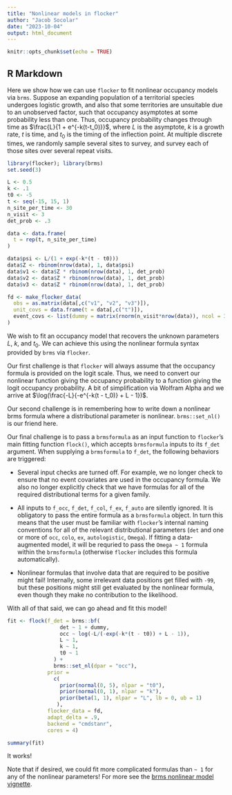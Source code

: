 ```yaml
---
title: "Nonlinear models in flocker"
author: "Jacob Socolar"
date: "2023-10-04"
output: html_document
---
```


```r
knitr::opts_chunk$set(echo = TRUE)
```

## R Markdown

Here we show how we can use `flocker` to fit nonlinear occupancy models via `brms`. Suppose an expanding population of a territorial species undergoes logistic growth, and also that some territories are unsuitable due to an unobserved factor, such that occupancy asymptotes at some probability less than one. Thus, occupancy probability changes through time as $\frac{L}{1 + e^{-k(t-t_0)}}$, where $L$ is the asymptote, $k$ is a growth rate, $t$ is time, and $t_0$ is the timing of the inflection point. At multiple discrete times, we randomly sample several sites to survey, and survey each of those sites over several repeat visits.

```r
library(flocker); library(brms)
set.seed(3)

L <- 0.5
k <- .1
t0 <- -5
t <- seq(-15, 15, 1)
n_site_per_time <- 30
n_visit <- 3
det_prob <- .3

data <- data.frame(
  t = rep(t, n_site_per_time)
)

data$psi <- L/(1 + exp(-k*(t - t0)))
data$Z <- rbinom(nrow(data), 1, data$psi)
data$v1 <- data$Z * rbinom(nrow(data), 1, det_prob)
data$v2 <- data$Z * rbinom(nrow(data), 1, det_prob)
data$v3 <- data$Z * rbinom(nrow(data), 1, det_prob)

fd <- make_flocker_data(
  obs = as.matrix(data[,c("v1", "v2", "v3")]),
  unit_covs = data.frame(t = data[,c("t")]),
  event_covs <- list(dummy = matrix(rnorm(n_visit*nrow(data)), ncol = 3))
)

```

We wish to fit an occupancy model that recovers the unknown parameters $L$, $k$, and $t_0$. We can achieve this using the nonlinear formula syntax provided by `brms` via `flocker`. 

Our first challenge is that `flocker` will always assume that the occupancy formula is provided on the logit scale. Thus, we need to convert our nonlinear function giving the occupancy probability to a function giving the logit occupancy probability. A bit of simplification via Wolfram Alpha and we arrive at $\log(\frac{-L}{-e^{-k(t - t_0)} + L - 1})$.

Our second challenge is in remembering how to write down a nonlinear brms formula where a distributional parameter is nonlinear. `brms::set_nl()` is our friend here.

Our final challenge is to pass a `brmsformula` as an input function to `flocker`'s main fitting function `flock()`, which accepts `brmsformula` inputs to its `f_det` argument. When supplying a `brmsformula` to `f_det`, the following behaviors are triggered:

* Several input checks are turned off.  For example, we no longer check to ensure that no event covariates are used in the occupancy formula.  We also no longer explicitly check that we have formulas for all of the required distributional terms for a given family.

* All inputs to `f_occ`, `f_det`, `f_col`, `f_ex`, `f_auto` are silently ignored. It is obligatory to pass the entire formula as a `brmsformula` object. In turn this means that the user must be familiar with `flocker`'s internal naming conventions for all of the relevant distributional parameters (`det` and one or more of `occ`, `colo`, `ex`, `autologistic`, `Omega`). If fitting a data-augmented model, it will be requried to pass the `Omega ~ 1` formula within the `brmsformula` (otherwise `flocker` includes this formula automatically).

* Nonlinear formulas that involve data that are required to be positive might fail! Internally, some irrelevant data positions get filled with `-99`, but these positions might still get evaluated by the nonlinear formula, even though they make no contribution to the likelihood.

With all of that said, we can go ahead and fit this model!

```r
fit <- flock(f_det = brms::bf(
                 det ~ 1 + dummy,
                 occ ~ log(-L/(-exp(-k*(t - t0)) + L - 1)),
                 L ~ 1,
                 k ~ 1,
                 t0 ~ 1
               ) +
               brms::set_nl(dpar = "occ"),
             prior = 
               c(
                 prior(normal(0, 5), nlpar = "t0"),
                 prior(normal(0, 1), nlpar = "k"), 
                 prior(beta(1, 1), nlpar = "L", lb = 0, ub = 1)
                ),
             flocker_data = fd, 
             adapt_delta = .9,
             backend = "cmdstanr", 
             cores = 4)
```

```r
summary(fit)

```

It works! 

Note that if desired, we could fit more complicated formulas than `~ 1` for any of the nonlinear parameters! For more see the [brms nonlinear model vignette](https://cran.r-project.org/web/packages/brms/vignettes/brms_nonlinear.html).



